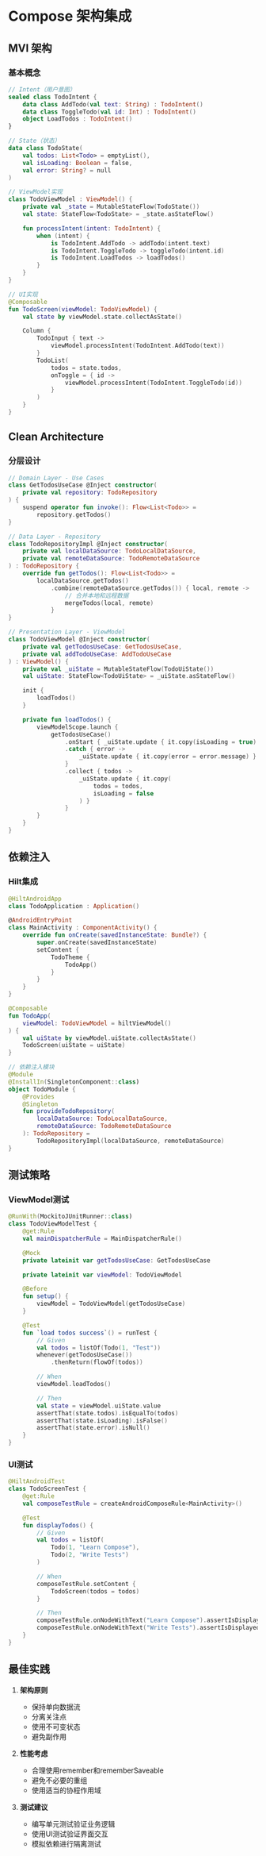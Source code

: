 # Compose 架构集成

## MVI 架构

### 基本概念
```kotlin
// Intent（用户意图）
sealed class TodoIntent {
    data class AddTodo(val text: String) : TodoIntent()
    data class ToggleTodo(val id: Int) : TodoIntent()
    object LoadTodos : TodoIntent()
}

// State（状态）
data class TodoState(
    val todos: List<Todo> = emptyList(),
    val isLoading: Boolean = false,
    val error: String? = null
)

// ViewModel实现
class TodoViewModel : ViewModel() {
    private val _state = MutableStateFlow(TodoState())
    val state: StateFlow<TodoState> = _state.asStateFlow()

    fun processIntent(intent: TodoIntent) {
        when (intent) {
            is TodoIntent.AddTodo -> addTodo(intent.text)
            is TodoIntent.ToggleTodo -> toggleTodo(intent.id)
            is TodoIntent.LoadTodos -> loadTodos()
        }
    }
}

// UI实现
@Composable
fun TodoScreen(viewModel: TodoViewModel) {
    val state by viewModel.state.collectAsState()

    Column {
        TodoInput { text ->
            viewModel.processIntent(TodoIntent.AddTodo(text))
        }
        TodoList(
            todos = state.todos,
            onToggle = { id ->
                viewModel.processIntent(TodoIntent.ToggleTodo(id))
            }
        )
    }
}
```

## Clean Architecture

### 分层设计
```kotlin
// Domain Layer - Use Cases
class GetTodosUseCase @Inject constructor(
    private val repository: TodoRepository
) {
    suspend operator fun invoke(): Flow<List<Todo>> =
        repository.getTodos()
}

// Data Layer - Repository
class TodoRepositoryImpl @Inject constructor(
    private val localDataSource: TodoLocalDataSource,
    private val remoteDataSource: TodoRemoteDataSource
) : TodoRepository {
    override fun getTodos(): Flow<List<Todo>> =
        localDataSource.getTodos()
            .combine(remoteDataSource.getTodos()) { local, remote ->
                // 合并本地和远程数据
                mergeTodos(local, remote)
            }
}

// Presentation Layer - ViewModel
class TodoViewModel @Inject constructor(
    private val getTodosUseCase: GetTodosUseCase,
    private val addTodoUseCase: AddTodoUseCase
) : ViewModel() {
    private val _uiState = MutableStateFlow(TodoUiState())
    val uiState: StateFlow<TodoUiState> = _uiState.asStateFlow()

    init {
        loadTodos()
    }

    private fun loadTodos() {
        viewModelScope.launch {
            getTodosUseCase()
                .onStart { _uiState.update { it.copy(isLoading = true) } }
                .catch { error ->
                    _uiState.update { it.copy(error = error.message) }
                }
                .collect { todos ->
                    _uiState.update { it.copy(
                        todos = todos,
                        isLoading = false
                    ) }
                }
        }
    }
}
```

## 依赖注入

### Hilt集成
```kotlin
@HiltAndroidApp
class TodoApplication : Application()

@AndroidEntryPoint
class MainActivity : ComponentActivity() {
    override fun onCreate(savedInstanceState: Bundle?) {
        super.onCreate(savedInstanceState)
        setContent {
            TodoTheme {
                TodoApp()
            }
        }
    }
}

@Composable
fun TodoApp(
    viewModel: TodoViewModel = hiltViewModel()
) {
    val uiState by viewModel.uiState.collectAsState()
    TodoScreen(uiState = uiState)
}

// 依赖注入模块
@Module
@InstallIn(SingletonComponent::class)
object TodoModule {
    @Provides
    @Singleton
    fun provideTodoRepository(
        localDataSource: TodoLocalDataSource,
        remoteDataSource: TodoRemoteDataSource
    ): TodoRepository =
        TodoRepositoryImpl(localDataSource, remoteDataSource)
}
```

## 测试策略

### ViewModel测试
```kotlin
@RunWith(MockitoJUnitRunner::class)
class TodoViewModelTest {
    @get:Rule
    val mainDispatcherRule = MainDispatcherRule()

    @Mock
    private lateinit var getTodosUseCase: GetTodosUseCase

    private lateinit var viewModel: TodoViewModel

    @Before
    fun setup() {
        viewModel = TodoViewModel(getTodosUseCase)
    }

    @Test
    fun `load todos success`() = runTest {
        // Given
        val todos = listOf(Todo(1, "Test"))
        whenever(getTodosUseCase())
            .thenReturn(flowOf(todos))

        // When
        viewModel.loadTodos()

        // Then
        val state = viewModel.uiState.value
        assertThat(state.todos).isEqualTo(todos)
        assertThat(state.isLoading).isFalse()
        assertThat(state.error).isNull()
    }
}
```

### UI测试
```kotlin
@HiltAndroidTest
class TodoScreenTest {
    @get:Rule
    val composeTestRule = createAndroidComposeRule<MainActivity>()

    @Test
    fun displayTodos() {
        // Given
        val todos = listOf(
            Todo(1, "Learn Compose"),
            Todo(2, "Write Tests")
        )

        // When
        composeTestRule.setContent {
            TodoScreen(todos = todos)
        }

        // Then
        composeTestRule.onNodeWithText("Learn Compose").assertIsDisplayed()
        composeTestRule.onNodeWithText("Write Tests").assertIsDisplayed()
    }
}
```

## 最佳实践

1. **架构原则**
   - 保持单向数据流
   - 分离关注点
   - 使用不可变状态
   - 避免副作用

2. **性能考虑**
   - 合理使用remember和rememberSaveable
   - 避免不必要的重组
   - 使用适当的协程作用域

3. **测试建议**
   - 编写单元测试验证业务逻辑
   - 使用UI测试验证界面交互
   - 模拟依赖进行隔离测试
